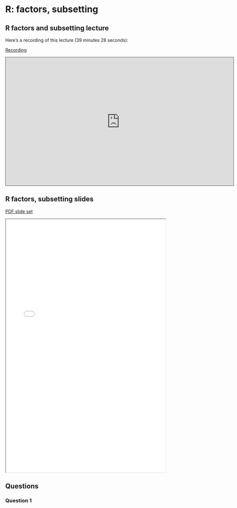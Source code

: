 # R: factors, subsetting

## R factors and subsetting lecture

Here's a recording of this lecture (39 minutes 28 seconds):

[Recording](https://pitt.hosted.panopto.com/Panopto/Pages/Viewer.aspx?id=a76700f7-2635-4cc4-89e4-b1e00171b89c){.external target="_blank"}

<iframe src="https://pitt.hosted.panopto.com/Panopto/Pages/Embed.aspx?id=a76700f7-2635-4cc4-89e4-b1e00171b89c&autoplay=false&offerviewer=true&showtitle=true&showbrand=true&captions=false&interactivity=all" height="405" width="720" style="border: 1px solid #464646;" allowfullscreen allow="autoplay" aria-label="Panopto Embedded Video Player" aria-description="R: factors, subsetting lecture" ></iframe>

</iframe>

## R factors, subsetting slides

[PDF slide set](pdfs/R_factors_dates.pdf){target="_blank"}

<iframe width="100%" height="800" src="pdfs/R_factors_dates.pdf">

</iframe>

## Questions

### Question 1


